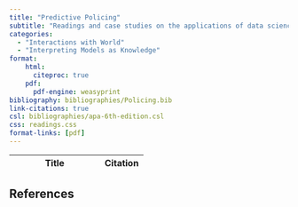 ```yaml
---
title: "Predictive Policing"
subtitle: "Readings and case studies on the applications of data science in predictive policing and the ethical implications of using statistical models to perform predictive policing."
categories: 
  - "Interactions with World"
  - "Interpreting Models as Knowledge"
format:
    html:
      citeproc: true
    pdf:
      pdf-engine: weasyprint
bibliography: bibliographies/Policing.bib
link-citations: true
csl: bibliographies/apa-6th-edition.csl
css: readings.css
format-links: [pdf]
---
```


| Title                                                                     | Citation            |
|-------------------------------------|------------------|

## References

::: {#refs}
:::